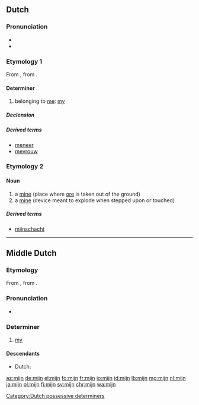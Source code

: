 ==Dutch==

===Pronunciation===
* {{IPA|/mɛi̯n/|lang=nl}}
* {{audio|Nl-mijn.ogg|audio|lang=nl}}

===Etymology 1===
From {{etyl|odt|nl}} {{term|mīn|lang=odt}}, from {{etyl|gem-pro|nl}} {{term/t|gem-pro|*mīnaz}}.

====Determiner====
{{head|nl|determiner|dependent possessive, independent possessive|mijne|contracted form|m'n}}

# belonging to [[me]]: [[my]]

=====Declension=====
{{nl-decl-personal pronouns}}

=====Derived terms=====
* [[meneer]]
* [[mevrouw]]

===Etymology 2===
{{rfe|lang=nl}}

====Noun====
{{nl-noun|f|-en|mijntje}}

# a [[mine]] (place where [[ore]] is taken out of the ground)
# a [[mine]] (device meant to explode when stepped upon or touched)

=====Derived terms=====
* [[mijnschacht]]

[[Category:Dutch possessive determiners]]

----

==Middle Dutch==

===Etymology===
From {{etyl|odt|dum}} {{term|mīn|lang=odt}}, from {{etyl|gem-pro|dum}} {{term/t|gem-pro|*mīnaz}}.

===Pronunciation===
* {{IPA|lang=dum|/miːn/}}

===Determiner===
{{dum-adj|cat=determiners|cat2=possessive determiners|stem=min}}

# [[my]]

====Descendants====
* Dutch: {{l|nl|mijn}}

[[az:mijn]]
[[de:mijn]]
[[el:mijn]]
[[fo:mijn]]
[[fr:mijn]]
[[io:mijn]]
[[id:mijn]]
[[lb:mijn]]
[[mg:mijn]]
[[nl:mijn]]
[[ja:mijn]]
[[pl:mijn]]
[[fi:mijn]]
[[sv:mijn]]
[[chr:mijn]]
[[wa:mijn]]